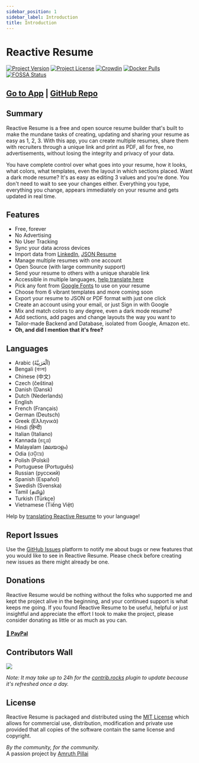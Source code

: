 ```yaml
---
sidebar_position: 1
sidebar_label: Introduction
title: Introduction
---
```



# Reactive Resume

[![Project Version](https://img.shields.io/github/package-json/v/AmruthPillai/Reactive-Resume?style=flat-square)](https://github.com/AmruthPillai/Reactive-Resume/releases)
[![Project License](https://img.shields.io/github/license/AmruthPillai/Reactive-Resume?style=flat-square)](https://github.com/AmruthPillai/Reactive-Resume/blob/main/LICENSE)
[![Crowdin](https://badges.crowdin.net/reactive-resume/localized.svg)](https://translate.rxresu.me)
[![Docker Pulls](https://img.shields.io/docker/pulls/amruthpillai/reactive-resume?style=flat-square)](https://hub.docker.com/r/amruthpillai/reactive-resume)
[![FOSSA Status](https://app.fossa.com/api/projects/git%2Bgithub.com%2FAmruthPillai%2FReactive-Resume.svg?type=shield)](https://app.fossa.com/projects/git%2Bgithub.com%2FAmruthPillai%2FReactive-Resume?ref=badge_shield)

## [Go to App](https://rxresu.me) | [GitHub Repo](https://github.com/AmruthPillai/Reactive-Resume)

## Summary

Reactive Resume is a free and open source resume builder that's built to make the mundane tasks of creating, updating and sharing your resume as easy as 1, 2, 3. With this app, you can create multiple resumes, share them with recruiters through a unique link and print as PDF, all for free, no advertisements, without losing the integrity and privacy of your data.

You have complete control over what goes into your resume, how it looks, what colors, what templates, even the layout in which sections placed. Want a dark mode resume? It's as easy as editing 3 values and you're done. You don't need to wait to see your changes either. Everything you type, everything you change, appears immediately on your resume and gets updated in real time.

## Features

- Free, forever
- No Advertising
- No User Tracking
- Sync your data across devices
- Import data from [LinkedIn](https://www.linkedin.com/), [JSON Resume](https://jsonresume.org/)
- Manage multiple resumes with one account
- Open Source (with large community support)
- Send your resume to others with a unique sharable link
- Accessible in multiple languages, [help translate here](https://translate.rxresu.me/)
- Pick any font from [Google Fonts](https://fonts.google.com/) to use on your resume
- Choose from 6 vibrant templates and more coming soon
- Export your resume to JSON or PDF format with just one click
- Create an account using your email, or just Sign in with Google
- Mix and match colors to any degree, even a dark mode resume?
- Add sections, add pages and change layouts the way you want to
- Tailor-made Backend and Database, isolated from Google, Amazon etc.
- **Oh, and did I mention that it's free?**

## Languages

- Arabic (اَلْعَرَبِيَّةُ)
- Bengali (বাংলা)
- Chinese (中文)
- Czech (čeština)
- Danish (Dansk)
- Dutch (Nederlands)
- English
- French (Français)
- German (Deutsch)
- Greek (Ελληνικά)
- Hindi (हिन्दी)
- Italian (Italiano)
- Kannada (ಕನ್ನಡ)
- Malayalam (മലയാളം)
- Odia (ଓଡ଼ିଆ)
- Polish (Polski)
- Portuguese (Português)
- Russian (русский)
- Spanish (Español)
- Swedish (Svenska)
- Tamil (தமிழ்)
- Turkish (Türkçe)
- Vietnamese (Tiếng Việt)

Help by [translating Reactive Resume](https://translate.rxresu.me) to your language!

## Report Issues

Use the [GitHub Issues](https://github.com/AmruthPillai/Reactive-Resume/issues/new/choose) platform to notify me about bugs or new features that you would like to see in Reactive Resume. Please check before creating new issues as there might already be one.

## Donations

Reactive Resume would be nothing without the folks who supported me and kept the project alive in the beginning, and your continued support is what keeps me going. If you found Reactive Resume to be useful, helpful or just insightful and appreciate the effort I took to make the project, please consider donating as little or as much as you can.

#### [💸 PayPal](https://paypal.me/RajaRajanA)

## Contributors Wall

<a href="https://github.com/AmruthPillai/Reactive-Resume/graphs/contributors">
  <img src="https://contrib.rocks/image?repo=AmruthPillai/Reactive-Resume" />
</a>

_Note: It may take up to 24h for the [contrib.rocks](https://contrib.rocks/image?repo=AmruthPillai/Reactive-Resume) plugin to update because it's refreshed once a day._

## License

Reactive Resume is packaged and distributed using the [MIT License](https://choosealicense.com/licenses/mit/) which allows for commercial use, distribution, modification and private use provided that all copies of the software contain the same license and copyright.

_By the community, for the community._  
A passion project by [Amruth Pillai](https://amruthpillai.com/)
